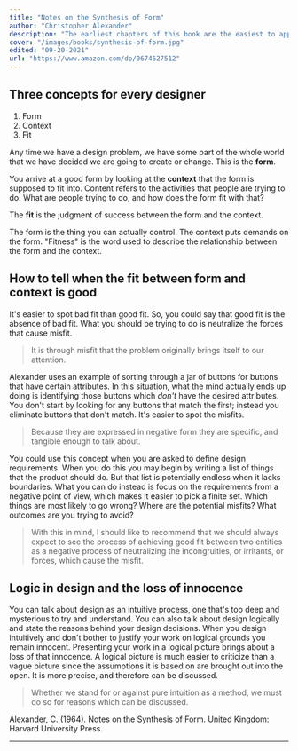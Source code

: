 ```yaml
---
title: "Notes on the Synthesis of Form"
author: "Christopher Alexander"
description: "The earliest chapters of this book are the easiest to apply in my everyday design work. I found the latter half to be a little too abstract for me to understand."
cover: "/images/books/synthesis-of-form.jpg"
edited: "09-20-2021"
url: "https://www.amazon.com/dp/0674627512"
---
```


## Three concepts for every designer

1. Form
2. Context
3. Fit

Any time we have a design problem, we have some part of the whole world that we have decided we are going to create or change. This is the **form**.

You arrive at a good form by looking at the **context** that the form is supposed to fit into. Content refers to the activities that people are trying to do. What are people trying to do, and how does the form fit with that?

The **fit** is the judgment of success between the form and the context.

The form is the thing you can actually control. The context puts demands on the form. "Fitness" is the word used to describe the relationship between the form and the context.

## How to tell when the fit between form and context is good

It's easier to spot bad fit than good fit. So, you could say that good fit is the absence of bad fit. What you should be trying to do is neutralize the forces that cause misfit.

> It is through misfit that the problem originally brings itself to our attention.

Alexander uses an example of sorting through a jar of buttons for buttons that have certain attributes. In this situation, what the mind actually ends up doing is identifying those buttons which _don't_ have the desired attributes. You don't start by looking for any buttons that match the first; instead you eliminate buttons that don't match. It's easier to spot the misfits.

> Because they are expressed in negative form they are specific, and tangible enough to talk about.

You could use this concept when you are asked to define design requirements. When you do this you may begin by writing a list of things that the product should do. But that list is potentially endless when it lacks boundaries. What you can do instead is focus on the requirements from a negative point of view, which makes it easier to pick a finite set. Which things are most likely to go wrong? Where are the potential misfits? What outcomes are you trying to avoid?

> With this in mind, I should like to recommend that we should always expect to see the process of achieving good fit between two entities as a negative process of neutralizing the incongruities, or irritants, or forces, which cause the misfit.

## Logic in design and the loss of innocence

You can talk about design as an intuitive process, one that's too deep and mysterious to try and understand. You can also talk about design logically and state the reasons behind your design decisions. When you design intuitively and don't bother to justify your work on logical grounds you remain innocent. Presenting your work in a logical picture brings about a loss of that innocence. A logical picture is much easier to criticize than a vague picture since the assumptions it is based on are brought out into the open. It is more precise, and therefore can be discussed.

> Whether we stand for or against pure intuition as a method, we must do so for reasons which can be discussed.

<HrSection />

<Reference>
  Alexander, C. (1964). Notes on the Synthesis of Form. United Kingdom: Harvard
  University Press.
</Reference>

---
